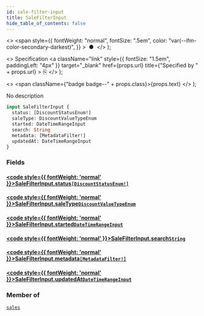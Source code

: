 ```yaml
---
id: sale-filter-input
title: SaleFilterInput
hide_table_of_contents: false
---
```


  <>
    <span
      style={{
        fontWeight: "normal",
        fontSize: ".5em",
        color: "var(--ifm-color-secondary-darkest)",
      }}
    >
      &nbsp;●&nbsp;
    </span>
  </>
);

  <>
    Specification
    <a
      className="link"
      style={{ fontSize: "1.5em", paddingLeft: "4px" }}
      target="\_blank"
      href={props.url}
      title={"Specified by " + props.url}
    >
      ⎘
    </a>
  </>
);

  <>
    <span className={"badge badge--" + props.class}>{props.text}</span>
  </>
);

No description

```graphql
input SaleFilterInput {
  status: [DiscountStatusEnum!]
  saleType: DiscountValueTypeEnum
  started: DateTimeRangeInput
  search: String
  metadata: [MetadataFilter!]
  updatedAt: DateTimeRangeInput
}
```

### Fields

#### [<code style={{ fontWeight: 'normal' }}>SaleFilterInput.<b>status</b></code>](#)<Bullet />[`[DiscountStatusEnum!]`](../../../api-reference/discounts/enums/discount-status-enum) <Badge class="secondary" text="list"/> <Badge class="secondary" text="enum"/> <Badge class="secondary" text="discounts"/>

>

#### [<code style={{ fontWeight: 'normal' }}>SaleFilterInput.<b>saleType</b></code>](#)<Bullet />[`DiscountValueTypeEnum`](../../../api-reference/discounts/enums/discount-value-type-enum) <Badge class="secondary" text="enum"/> <Badge class="secondary" text="discounts"/>

>

#### [<code style={{ fontWeight: 'normal' }}>SaleFilterInput.<b>started</b></code>](#)<Bullet />[`DateTimeRangeInput`](../../../api-reference/miscellaneous/inputs/date-time-range-input) <Badge class="secondary" text="input"/> <Badge class="secondary" text="miscellaneous"/>

>

#### [<code style={{ fontWeight: 'normal' }}>SaleFilterInput.<b>search</b></code>](#)<Bullet />[`String`](../../../api-reference/miscellaneous/scalars/string) <Badge class="secondary" text="scalar"/> <Badge class="secondary" text="miscellaneous"/>

>

#### [<code style={{ fontWeight: 'normal' }}>SaleFilterInput.<b>metadata</b></code>](#)<Bullet />[`[MetadataFilter!]`](../../../api-reference/miscellaneous/inputs/metadata-filter) <Badge class="secondary" text="list"/> <Badge class="secondary" text="input"/> <Badge class="secondary" text="miscellaneous"/>

>

#### [<code style={{ fontWeight: 'normal' }}>SaleFilterInput.<b>updatedAt</b></code>](#)<Bullet />[`DateTimeRangeInput`](../../../api-reference/miscellaneous/inputs/date-time-range-input) <Badge class="secondary" text="input"/> <Badge class="secondary" text="miscellaneous"/>

>

### Member of

[`sales`](../../../api-reference/discounts/queries/sales) <Badge class="secondary" text="query"/>
